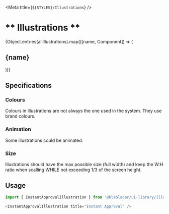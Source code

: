 


<Meta title={`${STYLES}/Illustrations`} />

# ** Illustrations **

<Canvas>
  <Story name="Illustrations">
    <Fragment>
      {Object.entries(allIllustrations).map(([name, Component]) => (
        <Fragment>
          <h2>{name}</h2>
          <div style={{ display: 'flex', textAlign: 'center' }}>
            <div style={{ width: '50%' }}>
              <Component title={name} />
            </div>
            <div style={{ width: '50%', background: color.green }}>
              <Component title={name} />
            </div>
          </div>
        </Fragment>
      ))}
    </Fragment>
  </Story>
</Canvas>

## Specifications

### Colours

Colours in illustrations are not always the one used in the system. They use brand colours.

### Animation

Some illustrations could be animated.

### Size

Illustrations should have the max possible size (full width) and keep the W:H ratio when scalling WHILE not exceeding 1/3 of the screen height.

## Usage

```js
import { InstantApprovalIllustration } from '@blablacar/ui-library/illustration/instantApproval'

<InstantApprovalIllustration title="Instant Approval" />
```

<ArgsTable of={Illustration} />

